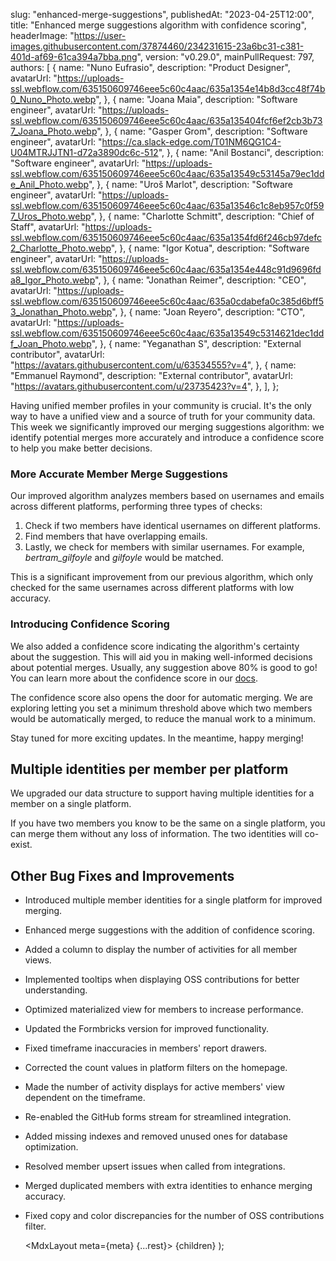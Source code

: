 
  slug: "enhanced-merge-suggestions",
  publishedAt: "2023-04-25T12:00",
  title: "Enhanced merge suggestions algorithm with confidence scoring",
  headerImage:
    "https://user-images.githubusercontent.com/37874460/234231615-23a6bc31-c381-401d-af69-61ca394a7bba.png",
  version: "v0.29.0",
  mainPullRequest: 797,
  authors: [
    {
      name: "Nuno Eufrasio",
      description: "Product Designer",
      avatarUrl:
        "https://uploads-ssl.webflow.com/635150609746eee5c60c4aac/635a1354e14b8d3cc48f74b0_Nuno_Photo.webp",
    },
    {
      name: "Joana Maia",
      description: "Software engineer",
      avatarUrl:
        "https://uploads-ssl.webflow.com/635150609746eee5c60c4aac/635a135404fcf6ef2cb3b737_Joana_Photo.webp",
    },
    {
      name: "Gasper Grom",
      description: "Software engineer",
      avatarUrl: "https://ca.slack-edge.com/T01NM6QG1C4-U04MTRJJTN1-d72a3890dc6c-512",
    },
    {
      name: "Anil Bostanci",
      description: "Software engineer",
      avatarUrl:
        "https://uploads-ssl.webflow.com/635150609746eee5c60c4aac/635a13549c53145a79ec1dde_Anil_Photo.webp",
    },
    {
      name: "Uroš Marlot",
      description: "Software engineer",
      avatarUrl:
        "https://uploads-ssl.webflow.com/635150609746eee5c60c4aac/635a13546c1c8eb957c0f597_Uros_Photo.webp",
    },
    {
      name: "Charlotte Schmitt",
      description: "Chief of Staff",
      avatarUrl:
        "https://uploads-ssl.webflow.com/635150609746eee5c60c4aac/635a1354fd6f246cb97defc2_Charlotte_Photo.webp",
    },
    {
      name: "Igor Kotua",
      description: "Software engineer",
      avatarUrl:
        "https://uploads-ssl.webflow.com/635150609746eee5c60c4aac/635a1354e448c91d9696fda8_Igor_Photo.webp",
    },
    {
      name: "Jonathan Reimer",
      description: "CEO",
      avatarUrl:
        "https://uploads-ssl.webflow.com/635150609746eee5c60c4aac/635a0cdabefa0c385d6bff53_Jonathan_Photo.webp",
    },
    {
      name: "Joan Reyero",
      description: "CTO",
      avatarUrl:
        "https://uploads-ssl.webflow.com/635150609746eee5c60c4aac/635a13549c5314621dec1ddf_Joan_Photo.webp",
    },
    {
      name: "Yeganathan S",
      description: "External contributor",
      avatarUrl: "https://avatars.githubusercontent.com/u/63534555?v=4",
    },
    {
      name: "Emmanuel Raymond",
      description: "External contributor",
      avatarUrl: "https://avatars.githubusercontent.com/u/23735423?v=4",
    },
  ],
};

Having unified member profiles in your community is crucial. It's the only way to have a unified view and a source of truth for your community data.
This week we significantly improved our merging suggestions algorithm: we identify potential merges more accurately and introduce a confidence score to help you make better decisions.

### More Accurate Member Merge Suggestions

Our improved algorithm analyzes members based on usernames and emails across different platforms, performing three types of checks:

1. Check if two members have identical usernames on different platforms.
2. Find members that have overlapping emails.
3. Lastly, we check for members with similar usernames. For example, _bertram_gilfoyle_ and _gilfoyle_ would be matched.

This is a significant improvement from our previous algorithm,
which only checked for the same usernames across different platforms with low accuracy.

### Introducing Confidence Scoring

We also added a confidence score indicating the algorithm's certainty about the suggestion.
This will aid you in making well-informed decisions about potential merges. Usually, any suggestion above 80% is good to go! You can learn more about the confidence score in our [docs](https://docs.crowd.dev/docs/merge-members-copy#the-algorithm-to-perform-merge-suggestions).

The confidence score also opens the door for automatic merging. We are exploring letting you set a minimum threshold above which two members would be automatically merged, to reduce the manual work to a minimum.

Stay tuned for more exciting updates. In the meantime, happy merging!

## Multiple identities per member per platform

We upgraded our data structure to support having multiple identities for a member on a single platform.

<CenteredImage
  src="https://user-images.githubusercontent.com/37874460/234231633-23b816ac-9adc-4157-802a-67e1564ee68a.png"
  maxWidth="100%"
/>

If you have two members you know to be the same on a single platform, you can merge them without any loss of information. The two identities will co-exist.

## Other Bug Fixes and Improvements

- Introduced multiple member identities for a single platform for improved merging. <PullRequest number="787"/>
- Enhanced merge suggestions with the addition of confidence scoring. <PullRequest number="797"/>
- Added a column to display the number of activities for all member views. <PullRequest number="789"/>
- Implemented tooltips when displaying OSS contributions for better understanding. <PullRequest number="778"/>
- Optimized materialized view for members to increase performance. <PullRequest number="803"/>
- Updated the Formbricks version for improved functionality. <PullRequest number="801"/>
- Fixed timeframe inaccuracies in members' report drawers. <PullRequest number="776"/>
- Corrected the count values in platform filters on the homepage. <PullRequest number="781"/>
- Made the number of activity displays for active members' view dependent on the timeframe. <PullRequest number="792"/>
- Re-enabled the GitHub forms stream for streamlined integration. <PullRequest number="796"/>
- Added missing indexes and removed unused ones for database optimization. <PullRequest number="798"/>
- Resolved member upsert issues when called from integrations. <PullRequest number="793"/>
- Merged duplicated members with extra identities to enhance merging accuracy. <PullRequest number="783"/>
- Fixed copy and color discrepancies for the number of OSS contributions filter. <PullRequest number="777"/>

  <MdxLayout meta={meta} {...rest}>
    {children}
  </MdxLayout>
);
